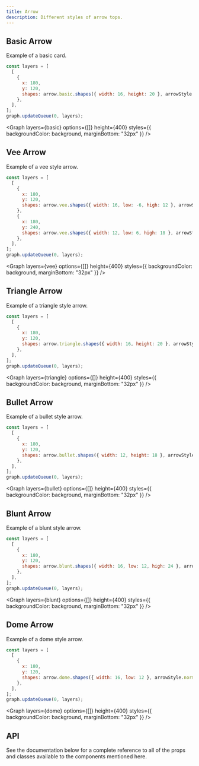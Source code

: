 ```yaml
---
title: Arrow
description: Different styles of arrow tops.
---
```


## Basic Arrow

Example of a basic card.

```js
const layers = [
  [
    {
      x: 180,
      y: 120,
      shapes: arrow.basic.shapes({ width: 16, height: 20 }, arrowStyle.normal),
    },
  ],
];
graph.updateQueue(0, layers);
```

<Graph layers={basic} options={[]} height={400} styles={{ backgroundColor: background, marginBottom: "32px" }} />

## Vee Arrow

Example of a vee style arrow.

```js
const layers = [
  [
    {
      x: 180,
      y: 120,
      shapes: arrow.vee.shapes({ width: 16, low: -6, high: 12 }, arrowStyle.normal),
    },
    {
      x: 180,
      y: 240,
      shapes: arrow.vee.shapes({ width: 12, low: 6, high: 18 }, arrowStyle.normal),
    },
  ],
];
graph.updateQueue(0, layers);
```

<Graph layers={vee} options={[]} height={400} styles={{ backgroundColor: background, marginBottom: "32px" }} />

## Triangle Arrow

Example of a triangle style arrow.

```js
const layers = [
  [
    {
      x: 180,
      y: 120,
      shapes: arrow.triangle.shapes({ width: 16, height: 20 }, arrowStyle.normal),
    },
  ],
];
graph.updateQueue(0, layers);
```

<Graph layers={triangle} options={[]} height={400} styles={{ backgroundColor: background, marginBottom: "32px" }} />

## Bullet Arrow

Example of a bullet style arrow.

```js
const layers = [
  [
    {
      x: 180,
      y: 120,
      shapes: arrow.bullet.shapes({ width: 12, height: 18 }, arrowStyle.normal),
    },
  ],
];
graph.updateQueue(0, layers);
```

<Graph layers={bullet} options={[]} height={400} styles={{ backgroundColor: background, marginBottom: "32px" }} />

## Blunt Arrow

Example of a blunt style arrow.

```js
const layers = [
  [
    {
      x: 180,
      y: 120,
      shapes: arrow.blunt.shapes({ width: 16, low: 12, high: 24 }, arrowStyle.normal),
    },
  ],
];
graph.updateQueue(0, layers);
```

<Graph layers={blunt} options={[]} height={400} styles={{ backgroundColor: background, marginBottom: "32px" }} />


## Dome Arrow

Example of a dome style arrow.

```js
const layers = [
  [
    {
      x: 180,
      y: 120,
      shapes: arrow.dome.shapes({ width: 16, low: 12 }, arrowStyle.normal),
    },
  ],
];
graph.updateQueue(0, layers);
```

<Graph layers={dome} options={[]} height={400} styles={{ backgroundColor: background, marginBottom: "32px" }} />


## API

See the documentation below for a complete reference to all of the props and classes available to the components mentioned here.
